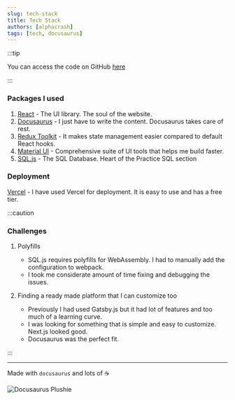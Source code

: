 ```yaml
---
slug: tech-stack
title: Tech Stack
authors: [alphacrash]
tags: [tech, docusaurus]
---
```


:::tip

You can access the code on GitHub [here](https://github.com/alphacrash/alphacrash)

:::

### Packages I used

1. [React](https://reactjs.org/) - The UI library. The soul of the website.
2. [Docusaurus](https://docusaurus.io/) - I just have to write the content. Docusaurus takes care of rest.
3. [Redux Toolkit](https://redux-toolkit.js.org/) - It makes state management easier compared to default React hooks.
4. [Material UI](https://mui.com/) - Comprehensive suite of UI tools that helps me build faster.
5. [SQL.js](https://sql.js.org/) - The SQL Database. Heart of the Practice SQL section

### Deployment

[Vercel](https://vercel.com/) - I have used Vercel for deployment. It is easy to use and has a free tier.

:::caution

### Challenges

1. Polyfills

   - SQL.js requires polyfills for WebAssembly. I had to manually add the configuration to webpack.
   - I took me considerate amount of time fixing and debugging the issues.

2. Finding a ready made platform that I can customize too
   - Previously I had used Gatsby.js but it had lot of features and too much of a learning curve.
   - I was looking for something that is simple and easy to customize. Next.js looked good.
   - Docusaurus was the perfect fit.

:::

---

Made with `docusaurus` and lots of ☕

![Docusaurus Plushie](./docusaurus-plushie-banner.jpeg)

